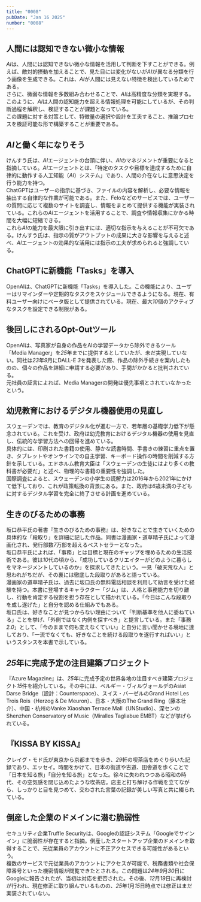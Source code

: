 ```yaml
---
title: "0008"
pubDate: "Jan 16 2025"
number: "0008"
---
```



## 人間には認知できない微小な情報

*AI*は、人間には認知できない微小な情報を活用して判断を下すことができる。例えば、敵対的摂動を加えることで、見た目には変化がないが*AI*が異なる分類を行う画像を生成できる。これは、*AI*が人間には見えない特徴を検出しているためである。  
さらに、微弱な情報を多数組み合わせることで、*AI*は高精度な分類を実現する。このように、*AI*は人間の認知能力を超える情報処理を可能にしているが、その判断過程を解釈し、検証することが課題となっている。  
この課題に対する対策として、特徴量の選択や設計を工夫すること、推論プロセスを検証可能な形で構築することが重要である。

<QuoteLink
  link="https://joisino.hatenablog.com/entry/superai"
  text="AIが人間の認知を超える理由"
  site="はてなブログ"
/>

## *AI*と働く年になりそう

けんすう氏は、*AI*エージェントの台頭に伴い、*AI*のマネジメントが重要になると指摘している。*AI*エージェントとは、「特定のタスクや目標を達成するために自律的に動作する人工知能（_AI_）システム」であり、人間の介在なしに意思決定を行う能力を持つ。  
ChatGPTはユーザーの指示に基づき、ファイルの内容を解析し、必要な情報を抽出する自律的な作業が可能である。また、Feloなどのサービスでは、ユーザーの質問に応じて複数のサイトを調査し、情報をまとめて提供する機能が実装されている。これらの*AI*エージェントを活用することで、調査や情報収集にかかる時間を大幅に短縮できる。  
これら*AI*の能力を最大限に引き出すには、適切な指示を与えることが不可欠である。けんすう氏は、指示の質がアウトプットの成果に大きな影響を与えると述べ、*AI*エージェントの効果的な活用には指示の工夫が求められると強調している。

<QuoteLink
  link="https://kensuu.com/n/ndf6abb260dc6?sub_rt=share_pb"
  text="2025年はAIと働く年になりそうですが一番大事なことってここだよね"
  site="note"
/>

## ChatGPTに新機能「Tasks」を導入

OpenAIは、ChatGPTに新機能「Tasks」を導入した。この機能により、ユーザーはリマインダーや定期的なタスクをスケジュールできるようになる。現在、有料ユーザー向けにベータ版として提供されている。現在、最大*10*個のアクティブなタスクを設定できる制限がある。

<QuoteLink
  link="https://help.openai.com/en/articles/10291617-scheduled-tasks-in-chatgpt"
  text="Scheduled tasks in ChatGPT"
  site="OpenAI Help Center"
/>

## 後回しにされるOpt-Outツール

OpenAIは、写真家が自身の作品をAIの学習データから除外できるツール「Media Manager」を*25*年までに提供するとしていたが、未だ実現していない。同社は*23*年*9*月にDALL-E *3*を発表した際、作品の除外手続きを案内したものの、個々の作品を詳細に申請する必要があり、手間がかかると批判されている。  
元社員の証言によれば、Media Managerの開発は優先事項とされていなかったという。

<QuoteLink
  link="https://petapixel.com/2025/01/06/openai-fails-to-deliver-opt-out-system-for-photographers/"
  text="OpenAI Fails to Deliver Opt-Out System for Photographers"
  site="PetaPixel"
/>

## 幼児教育におけるデジタル機器使用の見直し

スウェーデンでは、教育のデジタル化が進む一方で、若年層の基礎学力低下が懸念されている。これを受け、政府は幼児教育におけるデジタル機器の使用を見直し、伝統的な学習方法への回帰を進めている。  
具体的には、印刷された書籍の使用、静かな読書時間、手書きの練習に重点を置き、タブレットやオンラインでの自主学習、キーボード操作の時間を削減する方針を示している。エドホルム教育大臣は「スウェーデンの生徒にはより多くの教科書が必要だ」と述べ、物理的な書籍の重要性を強調した。  
国際調査によると、スウェーデンの小学生の読解力は2016年から2021年にかけて低下しており、これが政策転換の背景にある。また、政府は*6*歳未満の子どもに対するデジタル学習を完全に終了させる計画を進めている。

<QuoteLink
  link="https://apnews.com/article/sweden-digital-education-backlash-reading-writing-1dd964c628f76361c43dbf3964f7dbf4"
  text="Sweden brings more books and handwriting practice back to its tech-heavy schools"
  site="AP News"
/>

## 生きのびるための事務

坂口恭平氏の著書『生きのびるための事務』は、好きなことで生きていくための具体的な「段取り」を詳細に記した作品。同書は漫画家・道草晴子氏によって漫画化され、発行部数*7*万部を超えるベストセラーとなった。  
坂口恭平氏によれば、「事務」とは目標と現在のギャップを埋めるための生活技術である。彼は*10*代の頃から、「成功しているクリエイターがどのように暮らしをマネージメントしているのか」を探求してきたという。一見「破天荒な人」と思われがちだが、その裏には徹底した段取りがあると語っている。  
漫画家の道草晴子氏は、過去に坂口氏の無料電話相談を利用して助言を受けた経験を持つ。本書に登場するキャラクター「ジム」は、人格と事務能力を切り離し、行動を肯定する役割を担う存在として描かれている。「今日はこんな段取りを成し遂げた」と自分を認める仕組みでもある。  
坂口氏は、好きなことが見つからない理由について「判断基準を他人に委ねている」ことを挙げ、「外側ではなく内側を探すべき」と提言している。また「事務*2.0*」として、「今のままで何も変えなくていい」と自分に言い聞かせる境地に達しており、「一流でなくても、好きなことを続ける段取りを遂行すればいい」というスタンスを本書で示している。

<QuoteLink
  link="https://book.asahi.com/article/15424512"
  text="破天荒でいるために「事務」を徹底する"
  site="好書好日"
/>

## *25*年に完成予定の注目建築プロジェクト

『Azure Magazine』は、*25*年に完成予定の世界各地の注目すべき建築プロジェクト*15*件を紹介している。その中には、ベルギー・ヴィルヴォールデのAsiat Darse Bridge（設計：Counterspace）、スイス・バーゼルのGrand Hotel Les Trois Rois（Herzog & De Meuron）、日本・大阪のThe Grand Ring（藤本壮介）、中国・杭州のVanke Xiaoshan Terrace Mall（UNStudio）、深センのShenzhen Conservatory of Music（Miralles Tagliabue EMBT）などが挙げられている。

<QuoteLink
  link="https://www.azuremagazine.com/article/15-projects-that-will-shape-architecture-in-2025/"
  text="15 Projects that Will Shape Architecture in 2025"
  site="Azure Magazine"
/>

## 『KISSA BY KISSA』

クレイグ・モド氏が東京から京都までを歩き、*29*軒の喫茶店をめぐり歩いた記録であり、エッセイ。時間をかけて、日本の街道や古道、田舎道を歩くことで「日本を知る旅」「自分を知る旅」となった。徐々に失われつつある昭和の時代、その空気感を閉じ込めたような喫茶店。店主と打ち解ける作戦を立てながら、しっかりと目を見つめて、交わされた言葉の記録が美しい写真と共に綴られている。

<QuoteLink
  link="https://craigmod.com/books/kissa_by_kissa-ja/"
  text="Kissa by Kissa: 路上と喫茶 僕が日本を歩いて旅する理由"
  site="craigmod.com"
/>

## 倒産した企業のドメインに潜む脆弱性

セキュリティ企業Truffle Securityは、Googleの認証システム「Googleでサインイン」に脆弱性が存在すると指摘。倒産したスタートアップ企業のドメインを取得することで、元従業員のアカウントに不正アクセスできる可能性があるという。  
複数のサービスで元従業員のアカウントにアクセスが可能で、税務書類や社会保障番号といった機密情報が閲覧できたとされる。この問題は*24*年*9*月*30*日にGoogleに報告されたが、当初は対応を拒否された。その後、*12*月*19*日に再検討が行われ、現在修正に取り組んでいるものの、*25*年*1*月*15*日時点では修正はまだ実装されていない。

<QuoteLink
  link="https://ascii.jp/elem/000/004/245/4245461/"
  text="「Googleでサインイン」の重大な脆弱性が指摘される"
  site="ASCII.jp"
/>
